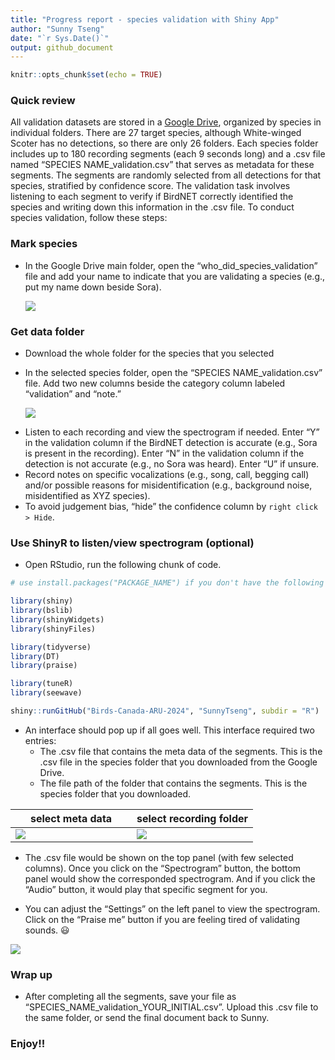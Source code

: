 ```yaml
---
title: "Progress report - species validation with Shiny App"
author: "Sunny Tseng"
date: "`r Sys.Date()`"
output: github_document
---
```


```r
knitr::opts_chunk$set(echo = TRUE)
```

### Quick review

All validation datasets are stored in a [Google Drive](https://drive.google.com/drive/folders/1-oZjQ5xzwJOD9E9hcm_CSMku05FS9gKa?usp=sharing), organized by species in individual folders. There are 27 target species, although White-winged Scoter has no detections, so there are only 26 folders. Each species folder includes up to 180 recording segments (each 9 seconds long) and a .csv file named "SPECIES NAME_validation.csv" that serves as metadata for these segments. The segments are randomly selected from all detections for that species, stratified by confidence score. The validation task involves listening to each segment to verify if BirdNET correctly identified the species and writing down this information in the .csv file. To conduct species validation, follow these steps:

### Mark species

-   In the Google Drive main folder, open the "who_did_species_validation" file and add your name to indicate that you are validating a species (e.g., put my name down beside Sora).

    ![](images/clipboard-1502569650.png)

### Get data folder

-   Download the whole folder for the species that you selected

-   In the selected species folder, open the "SPECIES NAME_validation.csv" file. Add two new columns beside the category column labeled "validation" and "note."

    <!-- -->

    ![](images/clipboard-1183498283.png)

<!-- -->

-   Listen to each recording and view the spectrogram if needed. Enter "Y" in the validation column if the BirdNET detection is accurate (e.g., Sora is present in the recording). Enter "N" in the validation column if the detection is not accurate (e.g., no Sora was heard). Enter "U" if unsure.
-   Record notes on specific vocalizations (e.g., song, call, begging call) and/or possible reasons for misidentification (e.g., background noise, misidentified as XYZ species).
-   To avoid judgement bias, "hide" the confidence column by `right click > Hide`.

### Use ShinyR to listen/view spectrogram (optional)

-   Open RStudio, run the following chunk of code.

```r

# use install.packages("PACKAGE_NAME") if you don't have the following required packages installed yet

library(shiny) 
library(bslib)
library(shinyWidgets) 
library(shinyFiles)

library(tidyverse)
library(DT)
library(praise)

library(tuneR)
library(seewave)

shiny::runGitHub("Birds-Canada-ARU-2024", "SunnyTseng", subdir = "R")
```

-   An interface should pop up if all goes well. This interface required two entries:
    -   The .csv file that contains the meta data of the segments. This is the .csv file in the species folder that you downloaded from the Google Drive.
    -   The file path of the folder that contains the segments. This is the species folder that you downloaded.

| select meta data                     | select recording folder              |
|--------------------------------------|--------------------------------------|
| ![](images/clipboard-3018843216.png) | ![](images/clipboard-1068388884.png) |

-   The .csv file would be shown on the top panel (with few selected columns). Once you click on the "Spectrogram" button, the bottom panel would show the corresponded spectrogram. And if you click the "Audio" button, it would play that specific segment for you.

-   You can adjust the "Settings" on the left panel to view the spectrogram. Click on the "Praise me" button if you are feeling tired of validating sounds. 😃

![](images/clipboard-2147672079.png)

### Wrap up

-   After completing all the segments, save your file as "SPECIES_NAME_validation_YOUR_INITIAL.csv". Upload this .csv file to the same folder, or send the final document back to Sunny.

### Enjoy!!

